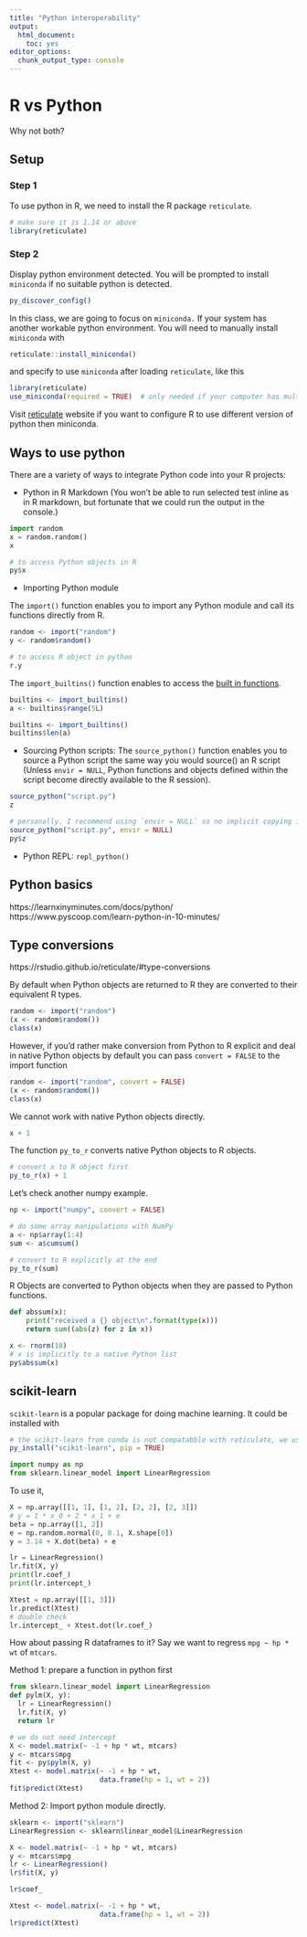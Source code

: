 ```yaml
---
title: "Python interoperability"
output: 
  html_document: 
    toc: yes
editor_options: 
  chunk_output_type: console
---
```



# R vs Python

Why not both?


## Setup

### Step 1
To use python in R, we need to install the R package `reticulate`.
```r
# make sure it is 1.14 or above
library(reticulate)
```

### Step 2


Display python environment detected. You will be prompted to install `miniconda` if no suitable python is detected.

```r
py_discover_config()
```

In this class, we are going to focus on `miniconda.` If your system has another workable python environment. You will need to manually install `miniconda` with
```r
reticulate::install_miniconda()
```
and specify to use `miniconda` after loading `reticulate`, like this
```r
library(reticulate)
use_miniconda(required = TRUE)  # only needed if your computer has multiple installations of python.
```

Visit [reticulate](https://rstudio.github.io/reticulate/articles/versions.html) website if you want to configure R to use different version of python then miniconda.


## Ways to use python

There are a variety of ways to integrate Python code into your R projects:

- Python in R Markdown (You won't be able to run selected test inline as in R markdown, but fortunate that we could run the output in the console.)


```python
import random
x = random.random()
x
```

```r
# to access Python objects in R
py$x
```

- Importing Python module

The `import()` function enables you to import any Python module and call its functions directly from R. 

```r
random <- import("random")
y <- random$random()
```

```python
# to access R object in python
r.y
```

The `import_builtins()` function enables to access the [built in functions](https://docs.python.org/3/library/functions.html#built-in-funcs).

```r
builtins <- import_builtins()
a <- builtins$range(5L)

builtins <- import_builtins()
builtins$len(a)
```


- Sourcing Python scripts: The `source_python()` function enables you to source a Python script the same way you would source() an R script (Unless `envir = NULL`, Python functions and objects defined within the script become directly available to the R session).


```r
source_python("script.py")
z
```


```r
# personally, I recommend using `envir = NULL` so no implicit copying is done
source_python("script.py", envir = NULL)
py$z
```


- Python REPL: `repl_python()`


## Python basics

https://learnxinyminutes.com/docs/python/
https://www.pyscoop.com/learn-python-in-10-minutes/


## Type conversions


https://rstudio.github.io/reticulate/#type-conversions

By default when Python objects are returned to R they are converted to their equivalent R types.

```r
random <- import("random")
(x <- random$random())
class(x)
```

However, if you'd rather make conversion from Python to R explicit and deal in native Python objects by default you can pass `convert = FALSE` to the import function

```r
random <- import("random", convert = FALSE)
(x <- random$random())
class(x)
```

We cannot work with native Python objects directly.
```r
x + 1
```

The function `py_to_r` converts native Python objects to R objects.
```r
# convert x to R object first
py_to_r(x) + 1
```

Let's check another numpy example.
```r
np <- import("numpy", convert = FALSE)

# do some array manipulations with NumPy
a <- np$array(1:4)
sum <- a$cumsum()

# convert to R explicitly at the end
py_to_r(sum)
```

R Objects are converted to Python objects when they are passed to Python functions.

```python
def abssum(x):
    print("received a {} object\n".format(type(x)))
    return sum((abs(z) for z in x))
```

```r
x <- rnorm(10)
# x is implicitly to a native Python list
py$abssum(x)
```

## scikit-learn

`scikit-learn` is a popular package for doing machine learning. It could be installed with
```r
# the scikit-learn from conda is not compatabble with reticulate, we use the one from pip instead
py_install("scikit-learn", pip = TRUE)
```


```python
import numpy as np
from sklearn.linear_model import LinearRegression
```


To use it,
```python
X = np.array([[1, 1], [1, 2], [2, 2], [2, 3]])
# y = 1 * x_0 + 2 * x_1 + e
beta = np.array([1, 2])
e = np.random.normal(0, 0.1, X.shape[0])
y = 3.14 + X.dot(beta) + e

lr = LinearRegression()
lr.fit(X, y)
print(lr.coef_)
print(lr.intercept_)
```

```python
Xtest = np.array([[1, 3]])
lr.predict(Xtest)
# double check
lr.intercept_ + Xtest.dot(lr.coef_)
```


How about passing R dataframes to it? Say we want to regress `mpg ~ hp * wt` of `mtcars`.

Method 1: prepare a function in python first

```python
from sklearn.linear_model import LinearRegression
def pylm(X, y):
  lr = LinearRegression()
  lr.fit(X, y)
  return lr

```


```r
# we do not need intercept
X <- model.matrix(~ -1 + hp * wt, mtcars)
y <- mtcars$mpg
fit <- py$pylm(X, y)
Xtest <- model.matrix(~ -1 + hp * wt, 
                      data.frame(hp = 1, wt = 2))
fit$predict(Xtest)
```


Method 2: Import python module directly.

```r
sklearn <- import("sklearn")
LinearRegression <- sklearn$linear_model$LinearRegression

X <- model.matrix(~ -1 + hp * wt, mtcars)
y <- mtcars$mpg
lr <- LinearRegression()
lr$fit(X, y)

lr$coef_
```

```r
Xtest <- model.matrix(~ -1 + hp * wt, 
                      data.frame(hp = 1, wt = 2))
lr$predict(Xtest)
```
